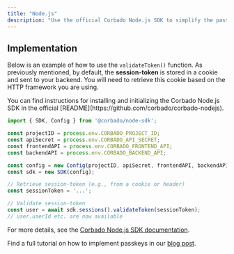 ```yaml
---
title: "Node.js"
description: "Use the official Corbado Node.js SDK to simplify the passkey and session management integration in your Node.js applications."
---
```



<SessionTokenIntro />

<SessionTokenValidation />

## Implementation


Below is an example of how to use the `validateToken()` function. As previously mentioned, by default, the **session-token** is stored in a cookie and sent to your backend. You will need to retrieve this cookie based on the HTTP framework you are using.

<Info>
  You can find instructions for installing and initializing the Corbado Node.js SDK in the official [README](https://github.com/corbado/corbado-nodejs).
</Info>

```js
import { SDK, Config } from '@corbado/node-sdk';

const projectID = process.env.CORBADO_PROJECT_ID;
const apiSecret = process.env.CORBADO_API_SECRET;
const frontendAPI = process.env.CORBADO_FRONTEND_API;
const backendAPI = process.env.CORBADO_BACKEND_API;

const config = new Config(projectID, apiSecret, frontendAPI, backendAPI);
const sdk = new SDK(config);

// Retrieve session-token (e.g., from a cookie or header)
const sessionToken = '...';

// Validate session-token
const user = await sdk.sessions().validateToken(sessionToken);
// user.userId etc. are now available
```
<SessionTokenWhyImportant />

For more details, see the [Corbado Node.js SDK documentation](https://github.com/corbado/corbado-nodejs).

Find a full tutorial on how to implement passkeys in our [blog post](https://www.corbado.com/blog/nodejs-passkeys).

